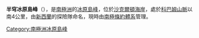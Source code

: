 {{coord|82|27|S|159|14|E|source:GNIS|display=title}}

'''半穹冰原島峰'''（{{lang-en|Half Dome Nunatak}}），是[[南極洲|南極洲]]的[[冰原島峰|冰原島峰]]，位於[[沙克爾頓海岸|沙克爾頓海岸]]，處於[[科巴姆山脈|科巴姆山脈]]以南4公里，由[[新西蘭|新西蘭]]的探險隊命名，現時由[[南極條約體系|南極條約體系]]管理。

{{DEFAULTSORT:Half Dome Nunatak}}
[[Category:南極洲冰原島峰|Category:南極洲冰原島峰]]


{{ShackletonCoast-geo-stub}}